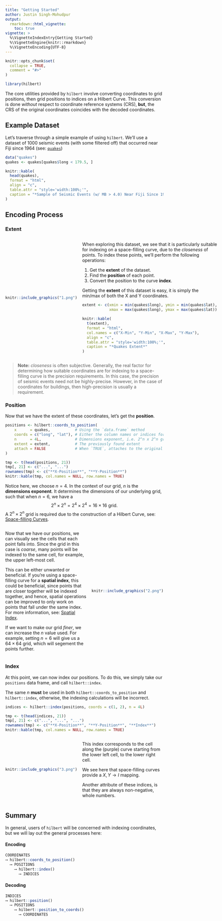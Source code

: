 ```yaml
---
title: "Getting Started"
author: Justin Singh-Mohudpur
output:
  rmarkdown::html_vignette:
    toc: true
vignette: >
  %\VignetteIndexEntry{Getting Started}
  %\VignetteEngine{knitr::rmarkdown}
  %\VignetteEncoding{UTF-8}
---
```


```r
knitr::opts_chunk$set(
  collapse = TRUE,
  comment = "#>"
)
```

```r
library(hilbert)
```

The core utilities provided by `hilbert` involve converting coordinates to grid positions,
then grid positions to indices on a Hilbert Curve. This conversion is done *without* respect
to coordinate reference systems (CRS), **but**, the CRS of the original coordinates coincides
with the decoded coordinates.

## Example Dataset

Let's traverse through a simple example of using `hilbert`. We'll use a dataset of 1000 seismic events (with some filtered off)
that occurred near Fiji since 1964 (see: [`quakes`](https://stat.ethz.ch/R-manual/R-devel/library/datasets/html/quakes.html))

```r
data("quakes")
quakes <- quakes[quakes$long < 179.5, ]
```

```r
knitr::kable(
  head(quakes),
  format = "html",
  align = "c",
  table.attr = "style='width:100%;'",
  caption = "*Sample of Seismic Events (w/ MB > 4.0) Near Fiji Since 1964*"
)
```

## Encoding Process

### Extent

:::{style="display:flex;align-items:center;"}
::::::{style="margin-right:1rem;"}
```r
knitr::include_graphics("1.png")
```
::::::
::::::{}
When exploring this dataset, we see that it is particularly suitable for indexing
on a space-filling curve, due to the *closeness* of points. To index these points,
we'll perform the following operations:

1. Get the **extent** of the dataset.
2. Find the **position** of each point.
3. Convert the position to the curve **index**.

Getting the **extent** of this dataset is easy, it is simply the
min/max of both the X and Y coordinates.

```r
extent <- c(xmin = min(quakes$long), ymin = min(quakes$lat),
            xmax = max(quakes$long), ymax = max(quakes$lat))
```

```r
knitr::kable(
  t(extent),
  format = "html",
  col.names = c("X-Min", "Y-Min", "X-Max", "Y-Max"),
  align = "c",
  table.attr = "style='width:100%;'",
  caption = "*Quakes Extent*"
)
```
::::::
:::

> **Note:** *closeness* is often subjective. Generally, the real factor for determining how
> suitable coordinates are for indexing to a space-filling curve is the precision requirements.
> In this case, the precision of seismic events need not be highly-precise. However, in the case
> of coordinates for buildings, then high-precision is usually a requirement.

### Position

Now that we have the extent of these coordinates, let's get the **position**.

```r
positions <- hilbert::coords_to_position(
    x      = quakes,           # Using the `data.frame` method
    coords = c("long", "lat"), # Either the column names or indices for the coordinates
    n      = 4L,               # Dimensions exponent, i.e. 2^n x 2^n grid
    extent = extent,           # The previously found extent
    attach = FALSE             # When `TRUE`, attaches to the original `data.frame`
)
```

```r
tmp <- t(head(positions, 21))
tmp[, 21] <- c("...", "...")
rownames(tmp) <- c("**X-Position**", "**Y-Position**")
knitr::kable(tmp, col.names = NULL, row.names = TRUE)
```

Notice here, we choose $n = 4$. In the context of our grid, $n$ is the **dimensions exponent**.
It determines the dimensions of our underlying grid, such that when $n = 6$, we have a
$$2^n \times 2^n = 2^4 \times 2^4 = 16 \times 16 \text{ grid.}$$
A $2^n \times 2^n$ grid is required due to the construction of a Hilbert Curve,
see: [Space-filling Curves](https://wikipedia.org/wiki/Space-filling_curve).

:::{style="display:flex;align-items:center;"}
::::::{}
Now that we have our positions, we can visually see the cells that each point falls into.
Since the grid in this case is *coarse*, many points will be indexed to the same cell,
for example, the upper left-most cell.

This can be either unwanted or beneficial. If you're using a space-filling curve for
a **spatial index**, this could be beneficial, since points that are closer together
will be indexed together, and hence, spatial operations can be improved to only work on
points that fall under the same index. For more information,
see: [Spatial Index](https://en.wikipedia.org/wiki/Spatial_database#Spatial_index).

If we want to make our grid *finer*, we can increase the $n$ value used. For example,
setting $n = 6$ will give us a $64 \times 64$ grid, which will segement the points further.
::::::
::::::{style="margin-left:1rem;"}
```r
knitr::include_graphics("2.png")
```
::::::
:::

### Index

At this point, we can now index our positions. To do this, we simply take our `positions`
data frame, and call `hilbert::index`.

The same $n$ **must** be used in both `hilbert::coords_to_position`
and `hilbert::index`, otherwise, the indexing calculations will be incorrect.

```r
indices <- hilbert::index(positions, coords = c(1, 2), n = 4L)
```

```r
tmp <- t(head(indices, 21))
tmp[, 21] <- c("...", "...", "...")
rownames(tmp) <- c("**X-Position**", "**Y-Position**", "**Index**")
knitr::kable(tmp, col.names = NULL, row.names = TRUE)
```

:::{style="display:flex;align-items:center;"}
::::::{style="width:66%;margin-right:1rem;"}
```r
knitr::include_graphics("3.png")
```
::::::
::::::{}
This index corresponds to the cell along the (purple) curve starting from the lower left cell, to the lower right cell.

We see here that space-filling curves provide a ${X, Y} \rightarrow I$ mapping.

Another attribute of these indices, is that they are always non-negative, whole numbers.
::::::
:::

## Summary

In general, users of `hilbert` will be concerned with indexing coordinates,
but we will lay out the general processes here:


#### Encoding
```r
COORDINATES
⟶ hilbert::coords_to_position()
  ⟶ POSITIONS
    ⟶ hilbert::index()
      ⟶ INDICES
```

#### Decoding
```r
INDICES
⟶ hilbert::position()
  ⟶ POSITIONS
    ⟶ hilbert::position_to_coords()
      ⟶ COORDINATES
```